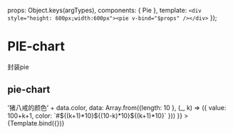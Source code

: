 

<Meta title="D3/pie" component={Pie} argTypes={{}} />

  props: Object.keys(argTypes),
  components: { Pie },
  template: `<div style="height: 600px;width:600px"><pie v-bind="$props" /></div>`
});

# PIE-chart
封装pie
## pie-chart
<Canvas>
  <Story
    name="默认"
    args={{
      total: 50,
      tipText: (data) => '猪八戒的颜色' + data.color,
      data: Array.from({length: 10 }, (_, k) => ({
        value: 100+k+1,
        color: `#${(k+1)*10}${(10-k)*10}${(k+1)*10}`
      }))
    }}
  >
    {Template.bind({})}
  </Story>
</Canvas>

<ArgsTable story="默认" />
